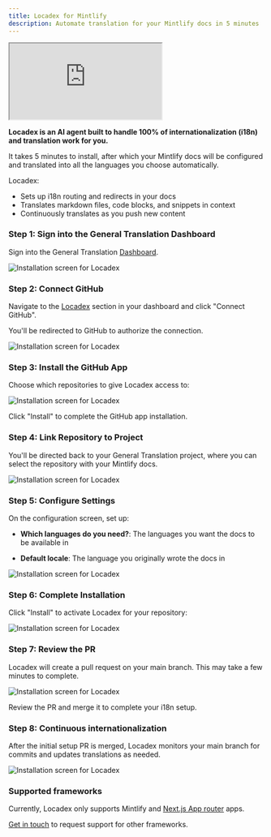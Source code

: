 ```yaml
---
title: Locadex for Mintlify
description: Automate translation for your Mintlify docs in 5 minutes
---
```


<div style={{ position: 'relative', width: '100%', paddingBottom: '56.25%', height: 0 }}>
  <iframe
    src="https://www.youtube.com/embed/2oiO8FAhZXI"
    title="Locadex for Mintlify Demo"
    style={{
      position: 'absolute',
      top: 0,
      left: 0,
      width: '100%',
      height: '100%',
      border: 0
    }}
    allow="accelerometer; autoplay; clipboard-write; encrypted-media; gyroscope; picture-in-picture; web-share"
    allowFullScreen
  ></iframe>
</div>

**Locadex is an AI agent built to handle 100% of internationalization (i18n) and translation work for you.**

It takes 5 minutes to install, after which your Mintlify docs will be configured and translated into all the languages you choose automatically.

Locadex:
* Sets up i18n routing and redirects in your docs
* Translates markdown files, code blocks, and snippets in context
* Continuously translates as you push new content

### Step 1: Sign into the General Translation Dashboard

Sign into the General Translation [Dashboard](https://dash.generaltranslation.com).

![Installation screen for Locadex](/locadex-screenshots/mintlify/1.png)

### Step 2: Connect GitHub

Navigate to the [Locadex](https://dash.generaltranslation.com) section in your dashboard and click "Connect GitHub".

You'll be redirected to GitHub to authorize the connection.

![Installation screen for Locadex](/locadex-screenshots/mintlify/2.png)

### Step 3: Install the GitHub App

Choose which repositories to give Locadex access to:

![Installation screen for Locadex](/locadex-screenshots/mintlify/3.png)

Click "Install" to complete the GitHub app installation.

### Step 4: Link Repository to Project

You'll be directed back to your General Translation project, where you can select the repository with your Mintlify docs.

![Installation screen for Locadex](/locadex-screenshots/mintlify/4.png)

### Step 5: Configure Settings

On the configuration screen, set up:

- **Which languages do you need?**: The languages you want the docs to be available in

- **Default locale**: The language you originally wrote the docs in

![Installation screen for Locadex](/locadex-screenshots/mintlify/5.png)

### Step 6: Complete Installation

Click "Install" to activate Locadex for your repository:

![Installation screen for Locadex](/locadex-screenshots/mintlify/6.png)

### Step 7: Review the PR

Locadex will create a pull request on your main branch. This may take a few minutes to complete.

![Installation screen for Locadex](/locadex-screenshots/mintlify/7.png)

Review the PR and merge it to complete your i18n setup.

### Step 8: Continuous internationalization

After the initial setup PR is merged, Locadex monitors your main branch for commits and updates translations as needed.

![Installation screen for Locadex](/locadex-screenshots/mintlify/8.png)

### Supported frameworks

Currently, Locadex only supports Mintlify and [Next.js App router](/docs/locadex) apps. 

[Get in touch](mailto:founders@generaltranslation.com) to request support for other frameworks.